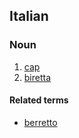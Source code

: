 ==Italian==

===Noun===
{{it-noun|berrett|f|a|e}}

# [[cap]]
# [[biretta]]

====Related terms====
*[[berretto]]